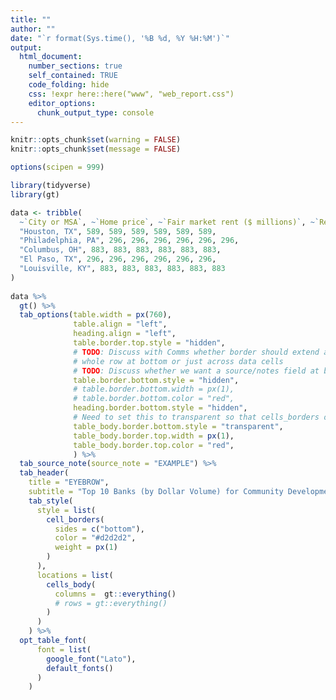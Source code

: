 ```yaml
---
title: ""
author: ""
date: "`r format(Sys.time(), '%B %d, %Y %H:%M')`"
output:
  html_document:
    number_sections: true
    self_contained: TRUE
    code_folding: hide
    css: !expr here::here("www", "web_report.css")
    editor_options:
      chunk_output_type: console
---
```


<style>
@import url('https://fonts.googleapis.com/css?family=Lato&display=swap');
</style>

<link rel="stylesheet" href="//fonts.googleapis.com/css?family=Lato" />



```r
knitr::opts_chunk$set(warning = FALSE)
knitr::opts_chunk$set(message = FALSE)
```

```r
options(scipen = 999)


```

```r
library(tidyverse)
library(gt)

data <- tribble(
  ~`City or MSA`, ~`Home price`, ~`Fair market rent ($ millions)`, ~`Rent`, ~`First month principal`, ~`Rent vouchers`, ~`Homeownership vouchers`,
  "Houston, TX", 589, 589, 589, 589, 589, 589,
  "Philadelphia, PA", 296, 296, 296, 296, 296, 296,
  "Columbus, OH", 883, 883, 883, 883, 883, 883,
  "El Paso, TX", 296, 296, 296, 296, 296, 296,
  "Louisville, KY", 883, 883, 883, 883, 883, 883
)
  
data %>% 
  gt() %>% 
  tab_options(table.width = px(760),
              table.align = "left", 
              heading.align = "left",
              table.border.top.style = "hidden",
              # TODO: Discuss with Comms whether border should extend across 
              # whole row at bottom or just across data cells
              # TODO: Discuss whether we want a source/notes field at bottom of tables
              table.border.bottom.style = "hidden",
              # table.border.bottom.width = px(1),
              # table.border.bottom.color = "red",
              heading.border.bottom.style = "hidden",
              # Need to set this to transparent so that cells_borders of the cells can display properly
              table_body.border.bottom.style = "transparent",
              table_body.border.top.width = px(1),
              table_body.border.top.color = "red",
              ) %>% 
  tab_source_note(source_note = "EXAMPLE") %>% 
  tab_header(
    title = "EYEBROW",
    subtitle = "Top 10 Banks (by Dollar Volume) for Community Development Lending") %>% 
    tab_style(
      style = list(
        cell_borders(
          sides = c("bottom"),
          color = "#d2d2d2",
          weight = px(1)
        )
      ),
      locations = list(
        cells_body(
          columns =  gt::everything()
          # rows = gt::everything()
        )
      )
    ) %>% 
  opt_table_font(
      font = list(
        google_font("Lato"),
        default_fonts()
      )
    )
  
  
```

